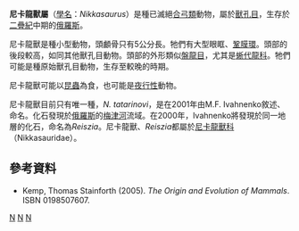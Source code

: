 {{Automatic Taxobox
| taxon = Nikkasaurus
| authority = Ivahnenko, 2000
| fossil_range = {{fossil_range|中二疊紀}}
| image = Nikkasaurus1DB.jpg
| type_species = '''''Nikkasaurus tatarinovi'''''
| type_species_authority = Ivahnenko, 2000
}}

'''尼卡龍獸屬'''（[[學名|學名]]：''Nikkasaurus''）是種已滅絕[[合弓類|合弓類]]動物，屬於[[獸孔目|獸孔目]]，生存於[[二疊紀|二疊紀]]中期的[[俄羅斯|俄羅斯]]。

尼卡龍獸是種小型動物，頭顱骨只有5公分長。牠們有大型眼眶、[[鞏膜環|鞏膜環]]。頭部的後段較高，如同其他獸孔目動物。頭部的外形類似[[盤龍目|盤龍目]]，尤其是[[蜥代龍科|蜥代龍科]]。牠們可能是種原始獸孔目動物，生存至較晚的時期。

尼卡龍獸可能以[[昆蟲|昆蟲]]為食，也可能是[[夜行性|夜行性]]動物。

尼卡龍獸目前只有唯一種，''N. tatarinovi''，是在2001年由M.F. Ivahnenko敘述、命名。化石發現於[[俄羅斯|俄羅斯]]的[[梅津河|梅津河]]流域。在2000年，Ivahnenko將發現於同一地層的化石，命名為''Reiszia''。尼卡龍獸、''Reiszia''都屬於[[尼卡龍獸科|尼卡龍獸科]]（Nikkasauridae）。

==參考資料==
* Kemp, Thomas Stainforth (2005). ''The Origin and Evolution of Mammals''. ISBN 0198507607.

{{獸孔目|T.}}
{{Taxonbar}}
[[Category:獸孔目|N]]
[[Category:二疊紀合弓類|N]]
[[Category:_2000年描述的分类群|N]]
{{Synapsida-stub}}